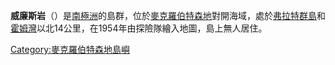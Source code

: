 '''威廉斯岩'''（{{lang-en|Williams Rocks}}）是[[南極洲|南極洲]]的島群，位於[[麥克羅伯特森地|麥克羅伯特森地]]對開海域，處於[[弗拉特群島|弗拉特群島]]和[[霍姆灣|霍姆灣]]以北14公里，在1954年由探險隊繪入地圖，島上無人居住。

{{coord|67|26|S|62|46|E|type:isle|name=Williams Rocks|display=title}}

{{DEFAULTSORT:Williams Rocks}}
[[Category:麥克羅伯特森地島嶼|Category:麥克羅伯特森地島嶼]]


{{MacRobertsonLand-geo-stub}}